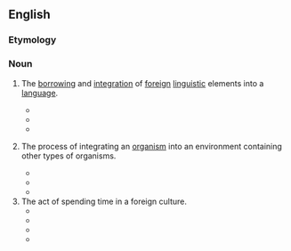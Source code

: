 ==English==

===Etymology===
{{confix|en|xeno|ization}}

===Noun===
{{en-noun|-}}

# {{lb|en|linguistics}} The [[borrow]]ing and [[integration]] of [[foreign]] [[linguistic]] elements into a [[language]].
#* {{quote-journal|en|year=2016|work=Известия Волгоградского государственного |title=Разговорная речь и разговорный стиль интернет-эпохи (English abstract)|author=ТН Колокольцева |volume=|number=|passage=The article deals with the basic categories of the elevated style and the tactics to implement them: 1) techniques that help to avoid the associations that do not correspond to the idea of the beautiful; 2) various types of amplification that make speech ample. The techniques of the elevated pronunciation style form a system that is integrated into the mechanism of elevating. Such techniques are slow speech tempo, as well as the '''xenization''' of pronunciation by means of orthoepic borrowings from culturally prestigious languages.}}
#* {{quote-journal|en|year=2017|work=Russian Linguistics|title=On stylistic devices as style elevators in the Russian language|author=Vasilij Moskvin |volume=41|number=|passage=As well as this, the paper depicts the tactics surrounding their implementation in speech: 1) transfers that connect the inner form of the nominative units with the spheres of these categories; 2) ways of renaming ('''xenization''', archaizing and others), that remove the association of the everyday and other associations that are incompatible with the idea of beauty from the notions; 3) various types of amplification which make the speech discursive, which is in line with the quantitative assessment of the category of the sublime (I. Kant). }}
#* {{quote-journal|en|year=2019|work=AIP Conference Proceedings |title=Dynamics of development and approaches to the temporal periodization of the standard German idiom|author=Yuriy V. Kobenko, Petr I. Kostomarov, Elena V. Shitkova, Anastasia V. Moreva, Natalia A. Karpova, Elena S. Riabova, and Svetlana S. Taydonova|volume=2135|number=|passage= The core point of the theory of exoglossy is the concept of a “pendulum”, which assumes compensation for deviations of the language system towards a certain pole: the degree of '''xenization''' (integration of Foreign elements) corresponds to the degree of the subsequent archaization of the recipient language system  (preservation of  its own elements) and vice versa}}
# {{lb|en|biology}} The process of integrating an [[organism]] into an environment containing other types of organisms.
#: {{antonyms|en|axenization}}
#* {{quote-journal|en|year=1961 |work=Nature|title=Fluctuations in hormone activity in Brachyura larvae|author=JD Costlow - |volume=|number=|passage=A.'''xenization''' was accomplished by rinsing the worms 3 times in sterile distilled water, followed by their transfer to 10 ml. antibiotic solution (1,000 units potassium penicillin G and 100 y streptomycin sulphate per ml.);}}
#* {{quote-journal|en|year=1994|month=January |work=Parasitology Today|title=Is phagocytosis related to virulence in Entamoeba histolytica Schaudinn, 1903?|author=I Montfort, R Pérez-Tamayo |volume=10|number=7|passage=Another possible mechanism to explain  the 'healthy carrier' state would be through a transient decrease in amebic virulence, and this possibility is suggested by the common observation of loss of virulence in prolonged axenic cultures of pathogenic strains of E. histolytica, which is reversible by different means (eg. '''xenization''' of the cultures, treatment with cholesterol, or with serum complement, and passage through liver).}}
#* {{quote-journal|en|year=2008|month=August|work=PLoS neglected tropical diseases |title=Entamoeba Shows Reversible Variation in Ploidy under Different Growth Conditions and between Life Cycle Phases|author=Chandrama Mukherjee, C. Graham Clar, Anuradha Lohia|volume=2|number=8|page=2|passage=For re-'''xenization''', the axenic cells were re-associated with the bacterial flora obtained from the original xenic cultures, and grown in LYSGM as above [18].}}
# The act of spending time in a foreign culture.
#* {{quote-journal|en|year=20??|work=Men's Journal|title=A Case for Taking a Solo Trip|author=Bill Heavey|volume=|number=|passage='''Xenization''' is the act of traveling alone as a stranger in a foreign land. When one writer was 17, he traveled alone to Europe for the first time, to wash dishes in Gstaad, Switzerland, for the summer. }}
#* {{quote-book|en|year=2011 |title=Vindico: I Am Liberation |author=Alex McCann Johnson |page=48 |ISBN=|passage=He noticed that Logan was smiling at his dullness and asked, "What are you used to doing for fun?" “Well, obviously not traveling in '''xenization''' like you! I don't actually do much. I have fun and stuff, but I try to stay at home and do what needs to be done. Plus, my roommate and my godson keep me occupied."}}
#* {{quote-journal|en|date=November 4, 2019|work=Song Bar|title=Word of the Week|author=|volume=|number=|passage= In the 19th century a period of '''xenization''' was encouraged in young adulthood of the monied classes as a key part of education to gain a worldly perspective.}}
#* {{quote-book|en|year=2020 |title=A Nameless Person: Poetry|author=|page= |ISBN=|passage=Already accepting The life of an unclear face Her only purpose is '''xenization'''}}